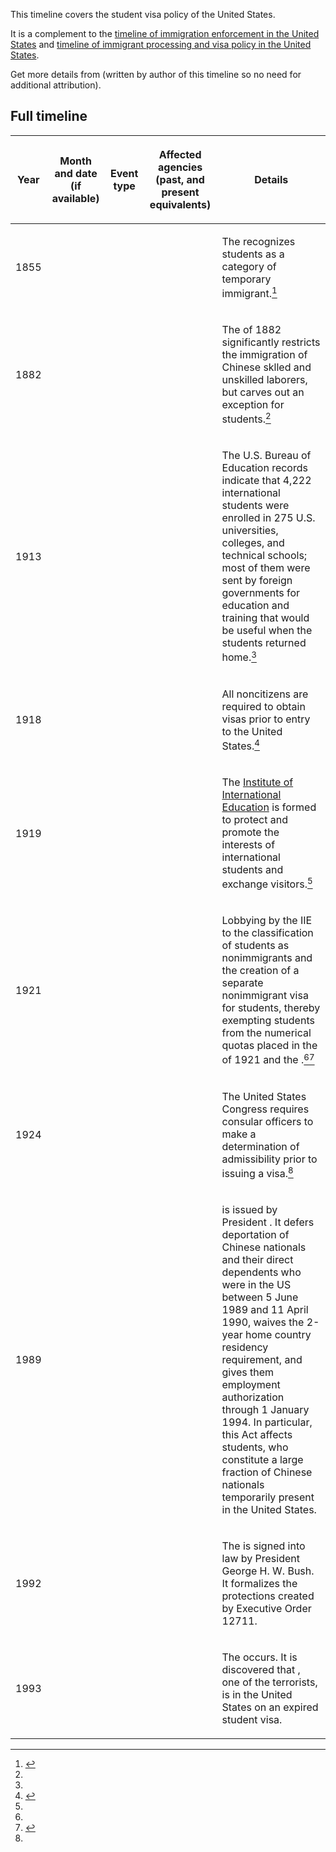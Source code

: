 This timeline covers the student visa policy of the United States.

It is a complement to the [[timeline of immigration enforcement in the United States]] and [[timeline of immigrant processing and visa policy in the United States]].

Get more details from {{w|F visa#History}} (written by author of this timeline so no need for additional attribution).

== Full timeline ==

{| class="wikitable sortable"
! Year !! Month and date (if available) !! Event type !! Affected agencies (past, and present equivalents) !! Details
|-
| 1855 || || || || The {{w|Carriage of Passengers Act of 1855}} recognizes students as a category of temporary immigrant.<ref name=shareok>{{cite web|url = https://shareok.org/bitstream/handle/11244/917/3187222.PDF?sequence=1|title = A Descriptive Case Study of the Impact of 9/11 on International Student Visa Policy in the 20 Months Following the Attacks|author = Mary Helen Reeves|accessdate = February 10, 2016}}</ref>
|-
| 1882 || || || || The {{w|Chinese Exclusion Act}} of 1882 significantly restricts the immigration of Chinese sklled and unskilled laborers, but carves out an exception for students.<ref name=shareok/>
|-
| 1913 || || || || The U.S. Bureau of Education records indicate that 4,222 international students were enrolled in 275 U.S. universities, colleges, and technical schools; most of them were sent by foreign governments for education and training that would be useful when the students returned home.<ref name=shareok/>
|-
| 1918 || || || || All noncitizens are required to obtain visas prior to entry to the United States.<ref name=americanbar>{{cite web|url = http://www.americanbar.org/content/dam/aba/publications/supreme_court_preview/BriefsV4/13-1402_amicus_resp_lawprofs.authcheckdam.pdf|title = Brief of ''Amicus Curiae'' Law Professors in Support of Respondent (Kerry v. Din)|publisher = [[American Bar Association]]}}</ref>
|-
| 1919 || || || || The [[Institute of International Education]] is formed to protect and promote the interests of international students and exchange visitors.<ref name=shareok/>
|-
| 1921 || || || || Lobbying by the IIE to the classification of students as nonimmigrants and the creation of a separate nonimmigrant visa for students, thereby exempting students from the numerical quotas placed in the {{w|Emergency Quota Act}} of 1921 and the {{w|Immigration Act of 1924}}.<ref name=shareok/><ref name=iie-history>{{cite web|url = http://www.iie.org/Who-We-Are/History|title = A Brief History of IIE|accessdate = February 10, 2016}}</ref>
|-
| 1924 || || || || The United States Congress requires consular officers to make a determination of admissibility prior to issuing a visa.<ref name=americanbar/>
|-
| 1989 || {{dts|April 11}} || || || {{w|Executive Order 12711}} is issued by President {{w|George H. W. Bush}}. It defers deportation of Chinese nationals and their direct dependents who were in the US between 5 June 1989 and 11 April 1990, waives the 2-year home country residency requirement, and gives them employment authorization through 1 January 1994. In particular, this Act affects students, who constitute a large fraction of Chinese nationals temporarily present in the United States.
|-
| 1992 || {{dts|October 9}} || || || The {{w|Chinese Student Protection Act of 1992}} is signed into law by President George H. W. Bush. It formalizes the protections created by Executive Order 12711.
|-
| 1993 || {{dts|February 26}} || || || The {{w|1993 World Trade Center bombing}} occurs. It is discovered that {{w|Eyad Ismoil}}, one of the terrorists, is in the United States on an expired student visa.
|}
